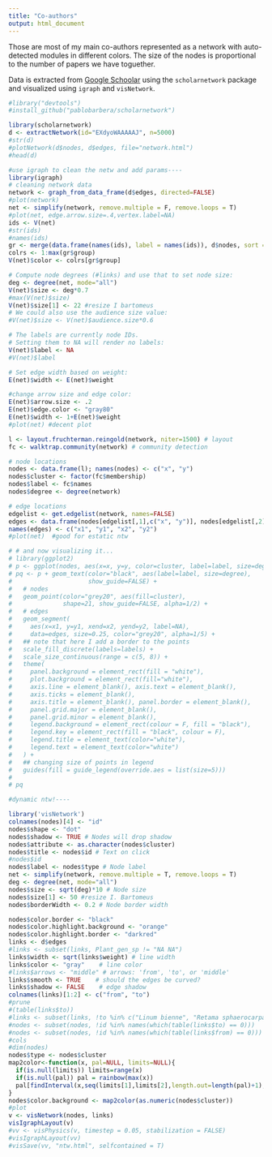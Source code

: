 ```yaml
---
title: "Co-authors"
output: html_document
---
```


Those are most of my main co-authors represented as a network with auto-detected modules in different colors. The size of the nodes is proportional to the number of papers we have toguether. 

Data is extracted from [Google Schoolar](https://scholar.google.com/citations?hl=en&user=EXdyoWAAAAAJ) using the `scholarnetwork` package and visualized using `igraph` and `visNetwork`.


```r
#library("devtools")
#install_github("pablobarbera/scholarnetwork")

library(scholarnetwork)
d <- extractNetwork(id="EXdyoWAAAAAJ", n=5000)
#str(d)
#plotNetwork(d$nodes, d$edges, file="network.html")
#head(d)

#use igraph to clean the netw and add params----
library(igraph)
# cleaning network data
network <- graph_from_data_frame(d$edges, directed=FALSE)
#plot(network)
net <- simplify(network, remove.multiple = F, remove.loops = T) 
#plot(net, edge.arrow.size=.4,vertex.label=NA)
ids <- V(net)
#str(ids)
#names(ids)
gr <- merge(data.frame(names(ids), label = names(ids)), d$nodes, sort = FALSE)
colrs <- 1:max(gr$group)
V(net)$color <- colrs[gr$group]

# Compute node degrees (#links) and use that to set node size:
deg <- degree(net, mode="all")
V(net)$size <- deg*0.7
#max(V(net)$size)
V(net)$size[1] <- 22 #resize I bartomeus
# We could also use the audience size value:
#V(net)$size <- V(net)$audience.size*0.6

# The labels are currently node IDs.
# Setting them to NA will render no labels:
V(net)$label <- NA
#V(net)$label

# Set edge width based on weight:
E(net)$width <- E(net)$weight

#change arrow size and edge color:
E(net)$arrow.size <- .2
E(net)$edge.color <- "gray80"
E(net)$width <- 1+E(net)$weight
#plot(net) #decent plot

l <- layout.fruchterman.reingold(network, niter=1500) # layout
fc <- walktrap.community(network) # community detection

# node locations
nodes <- data.frame(l); names(nodes) <- c("x", "y")
nodes$cluster <- factor(fc$membership)
nodes$label <- fc$names
nodes$degree <- degree(network)

# edge locations
edgelist <- get.edgelist(network, names=FALSE)
edges <- data.frame(nodes[edgelist[,1],c("x", "y")], nodes[edgelist[,2],c("x", "y")])
names(edges) <- c("x1", "y1", "x2", "y2")
#plot(net)  #good for estatic ntw

# # and now visualizing it...
# library(ggplot2)
# p <- ggplot(nodes, aes(x=x, y=y, color=cluster, label=label, size=degree))
# pq <- p + geom_text(color="black", aes(label=label, size=degree),
#                     show_guide=FALSE) +
#   # nodes
#   geom_point(color="grey20", aes(fill=cluster),
#              shape=21, show_guide=FALSE, alpha=1/2) +
#   # edges
#   geom_segment(
#     aes(x=x1, y=y1, xend=x2, yend=y2, label=NA),
#     data=edges, size=0.25, color="grey20", alpha=1/5) +
#   ## note that here I add a border to the points
#   scale_fill_discrete(labels=labels) +
#   scale_size_continuous(range = c(5, 8)) +
#   theme(
#     panel.background = element_rect(fill = "white"),
#     plot.background = element_rect(fill="white"),
#     axis.line = element_blank(), axis.text = element_blank(),
#     axis.ticks = element_blank(),
#     axis.title = element_blank(), panel.border = element_blank(),
#     panel.grid.major = element_blank(),
#     panel.grid.minor = element_blank(),
#     legend.background = element_rect(colour = F, fill = "black"),
#     legend.key = element_rect(fill = "black", colour = F),
#     legend.title = element_text(color="white"),
#     legend.text = element_text(color="white")
#   ) +
#   ## changing size of points in legend
#   guides(fill = guide_legend(override.aes = list(size=5)))
# 
# pq

#dynamic ntw!----

library('visNetwork') 
colnames(nodes)[4] <- "id"
nodes$shape <- "dot"  
nodes$shadow <- TRUE # Nodes will drop shadow
nodes$attribute <- as.character(nodes$cluster) 
nodes$title <- nodes$id # Text on click
#nodes$id
nodes$label <- nodes$type # Node label
net <- simplify(network, remove.multiple = T, remove.loops = T) 
deg <- degree(net, mode="all")
nodes$size <- sqrt(deg)*10 # Node size
nodes$size[1] <- 50 #resize I. Bartomeus
nodes$borderWidth <- 0.2 # Node border width

nodes$color.border <- "black"
nodes$color.highlight.background <- "orange"
nodes$color.highlight.border <- "darkred"
links <- d$edges
#links <- subset(links, Plant_gen_sp != "NA NA")
links$width <- sqrt(links$weight) # line width
links$color <- "gray"    # line color  
#links$arrows <- "middle" # arrows: 'from', 'to', or 'middle'
links$smooth <- TRUE    # should the edges be curved?
links$shadow <- FALSE    # edge shadow
colnames(links)[1:2] <- c("from", "to")
#prune
#(table(links$to))
#links <- subset(links, !to %in% c("Linum bienne", "Retama sphaerocarpa"))
#nodes <- subset(nodes, !id %in% names(which(table(links$to) == 0)))
#nodes <- subset(nodes, !id %in% names(which(table(links$from) == 0)))
#cols
#dim(nodes)
nodes$type <- nodes$cluster
map2color<-function(x, pal=NULL, limits=NULL){
  if(is.null(limits)) limits=range(x)
  if(is.null(pal)) pal = rainbow(max(x))
  pal[findInterval(x,seq(limits[1],limits[2],length.out=length(pal)+1), all.inside=TRUE)]
}
nodes$color.background <- map2color(as.numeric(nodes$cluster))
#plot
v <- visNetwork(nodes, links)
visIgraphLayout(v)
#vv <- visPhysics(v, timestep = 0.05, stabilization = FALSE)
#visIgraphLayout(vv)
#visSave(vv, "ntw.html", selfcontained = T)
```


